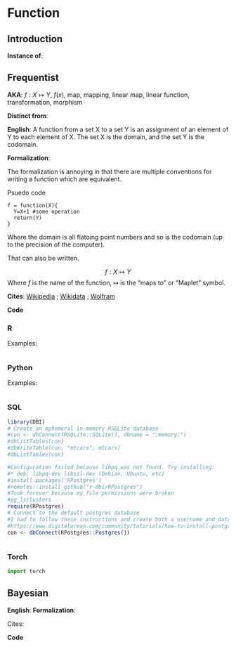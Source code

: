 # Function

## Introduction
  
**Instance of**: 

## Frequentist

**AKA**: $f: X \mapsto Y$, $f(x)$, map, mapping, linear map, linear function, transformation, morphism

**Distinct from**: 

**English**: A function from a set X to a set Y is an assignment of an element of Y to each element of X. The set X is the domain, and the set Y is the codomain.

**Formalization**:

The formalization is annoying in that there are multiple conventions for writing a function which are equivalent.

Psuedo code
```
f = function(X){
  Y=X+1 #some operation
  return(Y)
}
```
Where the domain is all flatoing point numbers and so is the codomain (up to the precision of the computer).

That can also be written.

$$
f: X \mapsto Y
$$
Where $f$ is the name of the function, $\mapsto$  is the "maps to" or "Maplet" symbol.
  
**Cites**: [Wikipedia]() ; [Wikidata]() ; [Wolfram]()
  
**Code**
    
::: panel-tabset
  
### R
[]()
  
Examples:
    
```r
```


### Python

[]()

Examples:
  
```python
```


### SQL

[]()

```r
library(DBI)
# Create an ephemeral in-memory RSQLite database
#con <- dbConnect(RSQLite::SQLite(), dbname = ":memory:")
#dbListTables(con)
#dbWriteTable(con, "mtcars", mtcars)
#dbListTables(con)

#Configuration failed because libpq was not found. Try installing:
#* deb: libpq-dev libssl-dev (Debian, Ubuntu, etc)
#install.packages('RPostgres')
#remotes::install_github("r-dbi/RPostgres")
#Took forever because my file permissions were broken
#pg_lsclusters
require(RPostgres)
# Connect to the default postgres database
#I had to follow these instructions and create both a username and database that matched my ubuntu name
#https://www.digitalocean.com/community/tutorials/how-to-install-postgresql-on-ubuntu-20-04-quickstart
con <- dbConnect(RPostgres::Postgres())

```

```sql
```

### Torch

```python
import torch

```

:::

## Bayesian

**English**: 
**Formalization**:

$$
$$
  
Cites:

**Code**
  